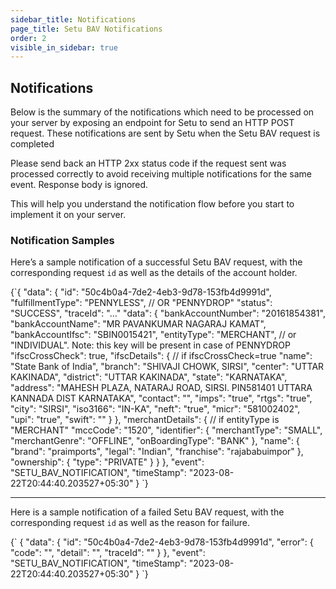 ```yaml
---
sidebar_title: Notifications
page_title: Setu BAV Notifications
order: 2
visible_in_sidebar: true
---
```


## Notifications

Below is the summary of the notifications which need to be processed on your server by exposing an endpoint for Setu to send an HTTP POST request. These notifications are sent by Setu when the Setu BAV request is completed

<Callout type="tip">
    Please send back an HTTP 2xx status code if the request sent was processed
    correctly to avoid receiving multiple notifications for the same event.
    Response body is ignored.
</Callout>
<br />

This will help you understand the notification flow before you start to implement it on your server.

### Notification Samples

Here’s a sample notification of a successful Setu BAV request, with the corresponding request `id` as well as the details of the account holder.

<CodeBlockWithCopy language="json">
    {`{
  "data": {
      "id": "50c4b0a4-7de2-4eb3-9d78-153fb4d9991d",
      "fulfillmentType": "PENNYLESS", // OR "PENNYDROP"
      "status": "SUCCESS",
      "traceId": "..."
      "data": {
        "bankAccountNumber": "20161854381",
        "bankAccountName": "MR PAVANKUMAR NAGARAJ KAMAT",
        "bankAccountIfsc": "SBIN0015421",
        "entityType": "MERCHANT", // or "INDIVIDUAL". Note: this key will be present in case of PENNYDROP
        "ifscCrossCheck": true,
        "ifscDetails": { // if ifscCrossCheck=true
          "name": "State Bank of India",
          "branch": "SHIVAJI CHOWK, SIRSI",
          "center": "UTTAR KAKINADA",
          "district": "UTTAR KAKINADA",
          "state": "KARNATAKA",
          "address": "MAHESH PLAZA, NATARAJ ROAD, SIRSI. PIN581401 UTTARA KANNADA DIST KARNATAKA",
          "contact": "",
          "imps": "true",
          "rtgs": "true",
          "city": "SIRSI",
          "iso3166": "IN-KA",
          "neft": "true",
          "micr": "581002402",
          "upi": "true",
          "swift": ""
        }
      },
      "merchantDetails": { // if entityType is "MERCHANT"
        "mccCode": "1520",
        "identifier": {
          "merchantType": "SMALL",
          "merchantGenre": "OFFLINE",
          "onBoardingType": "BANK"
        },
        "name": {
          "brand": "praimports",
          "legal": "Indian",
          "franchise": "rajababuimpor"
        },
        "ownership": {
          "type": "PRIVATE"
        }
    }
  },
  "event": "SETU_BAV_NOTIFICATION",
  "timeStamp": "2023-08-22T20:44:40.203527+05:30"
}
`}
</CodeBlockWithCopy>

<hr class="tertiary" />

Here is a sample notification of a failed Setu BAV request, with the corresponding request `id` as well as the reason for failure.

<CodeBlockWithCopy language="json">
    {`
  {
  "data": {
     "id": "50c4b0a4-7de2-4eb3-9d78-153fb4d9991d",
      "error": {
          "code": "<SETU_BAV_CODE>",
          "detail": "<SETU_BAV_CODE_DESCRIPTION>",
          "traceId": ""
      }
  },
  "event": "SETU_BAV_NOTIFICATION",
  "timeStamp": "2023-08-22T20:44:40.203527+05:30"
}
  `}
</CodeBlockWithCopy>

<WasPageHelpful />
